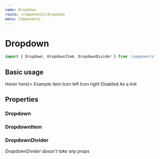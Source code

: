 ```yaml
---
name: Dropdown
route: /components/dropdown
menu: Components
---
```



# Dropdown

```js
import { Dropdown, DropdownItem, DropdownDivider } from 'components'
```

## Basic usage

<Playground>
  <div style={{ height: '300px', textAlign: 'right' }}>
    <Dropdown button={<Button primary>Hover here</Button>}>
      <DropdownItem>Example item</DropdownItem>
      <DropdownDivider />
      <DropdownItem icon="local_airport">Icon left</DropdownItem>
      <DropdownItem rightIcon="directions_boat">Icon right</DropdownItem>
      <DropdownDivider />
      <DropdownItem disabled>Disabled</DropdownItem>
      <DropdownItem href="https://github.com/Zenika/FAQ" target="_blank">
        As a link
      </DropdownItem>
    </Dropdown>
  </div>
</Playground>

## Properties

### Dropdown

<PropsTable of={Dropdown} />

### DropdownItem

<PropsTable of={DropdownItem} />

### DropdownDivider

_DropdownDivider doesn't take any props_
